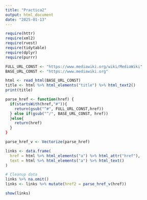---
title: "Practica2"
output: html_document
date: "2025-01-13"
---

```{r setup, include=FALSE}
require(httr)
require(xml2)
require(rvest)
require(tidytable)
require(dplyr)
require(purrr)
```


```{r}
FULL_URL_CONST <- "https://www.mediawiki.org/wiki/MediaWiki"
BASE_URL_CONST <- "https://www.mediawiki.org"

html <- read_html(BASE_URL_CONST)
title <- html %>% html_elements("title") %>% html_text2()
print(title)
```

```{r}
parse_href <- function(href) {
  if(startsWith(href,"#")){
    return(gsub("^#", FULL_URL_CONST,href))
  } else if(gsub("^/", BASE_URL_CONST, href))
  }else{
    return(href)
  }
}

parse_href_v <- Vectorize(parse_href)

links <- data.frame(
  href = html %>% html_elements("a") %>% html_attr("href"),
  text = html %>% html_elements("a") %>% html_text()
)

# Cleanup data
links %>% na.omit()
links <- links %>% mutate(href2 = parse_href_v(href))

show(links)
```
